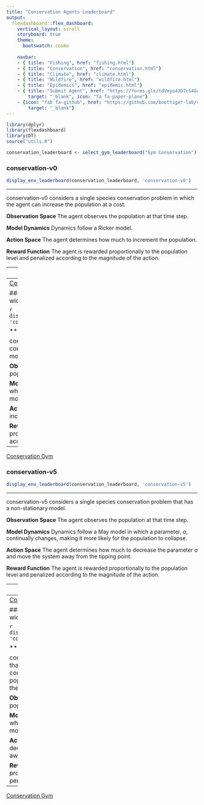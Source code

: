 ```yaml
---
title: "Conservation Agents Leaderboard"
output:
  flexdashboard::flex_dashboard:
    vertical_layout: scroll
    storyboard: true
    theme: 
      bootswatch: cosmo
      
    navbar:
    - { title: "Fishing", href: "fishing.html"}
    - { title: "Conservation", href: "conservation.html"}
    - { title: "Climate", href: "climate.html"}
    - { title: "Wildfire", href: "wildfire.html"}
    - { title: "Epidemics", href: "epidemic.html"}
    - { title: "Submit Agent", href: "https://forms.gle/tdVmyo4JD7cS4Goo7", 
        target: "_blank", icon: "fa fa-paper-plane"}
    - {icon: "fab fa-github", href: "https://github.com/boettiger-lab/rl-leaderboard",
        target: "_blank"}
---
```

```r
library(dplyr)
library(flexdashboard)
library(DT)
source("utils.R")

conservation_leaderboard <- select_gym_leaderboard("Gym Conservation")
```   


### conservation-v0 {data-commentary-width=400}

```r
display_env_leaderboard(conservation_leaderboard, 'conservation-v0')
```

***

conservation-v0 considers a single species conservation problem in which the agent can increase the population at a cost.

**Observation Space** The agent observes the population at that time step.

**Model Dynamics** Dynamics follow a Ricker model.

**Action Space** The agent determines how much to increment the population. 

**Reward Function** The agent is rewarded proportionally to the population level and penalized according to the magnitude of the action.

---
[Conservation Gym](https://github.com/boettiger-lab/gym_conservation)


### conservation-v2 {data-commentary-width=400}

```r
display_env_leaderboard(conservation_leaderboard, 'conservation-v2')
```

***

conservation-v2 considers a single species conservation problem in which the agent can increase the population at a cost.

**Observation Space** The agent observes the population at that time step.

**Model Dynamics** Dynamics follow a May model.

**Action Space** The agent determines how much to increment the population. 

**Reward Function** The agent is rewarded proportionally to the population level and penalized according to the magnitude of the action.

---
[Conservation Gym](https://github.com/boettiger-lab/gym_conservation)


### conservation-v3 {data-commentary-width=400}

```r
display_env_leaderboard(conservation_leaderboard, 'conservation-v3')
```

***

conservation-v3 considers a single species conservation problem that has a non-stationary model. 

**Observation Space** The agent observes the population at that time step.

**Model Dynamics** Dynamics follow a May model in which a parameter, $a$, continually changes, making it more likely for the population to collapse.

**Action Space** The agent determines how much to increment the population.

**Reward Function** The agent is rewarded proportionally to the population level and penalized according to the magnitude of the action.

---
[Conservation Gym](https://github.com/boettiger-lab/gym_conservation)


### conservation-v5 {data-commentary-width=400}

```r
display_env_leaderboard(conservation_leaderboard, 'conservation-v5')
```

***

conservation-v5 considers a single species conservation problem that has a non-stationary model. 

**Observation Space** The agent observes the population at that time step.

**Model Dynamics** Dynamics follow a May model in which a parameter, $a$, continually changes, making it more likely for the population to collapse.

**Action Space** The agent determines how much to decrease the parameter $a$ and move the system away from the tipping point.

**Reward Function** The agent is rewarded proportionally to the population level and penalized according to the magnitude of the action.

---
[Conservation Gym](https://github.com/boettiger-lab/gym_conservation)


### conservation-v6 {data-commentary-width=400}

```r
display_env_leaderboard(conservation_leaderboard, 'conservation-v6')
```

***

conservation-v6 considers a single species conservation problem that has a non-stationary model. 

**Observation Space** The agent observes the population at that time step.

**Model Dynamics** Dynamics follow a May model in which a parameter, $a$, continually changes, making it more likely for the population to collapse. There is some stochasticity in this model, differentiating it from `conservation-v5`.

**Action Space** The agent determines how much to decrease the parameter $a$ and move the system away from the tipping point.

**Reward Function** The agent is rewarded proportionally to the population level and penalized according to the magnitude of the action.

---
[Conservation Gym](https://github.com/boettiger-lab/gym_conservation)


### conservation-v7 {data-commentary-width=400}

```r
display_env_leaderboard(conservation_leaderboard, 'conservation-v7')
```

***

conservation-v7 considers a conservation problem that has a non-stationary model. It is similar to conservation-v5 but works on an ensemble of populations. By default, the replicate number is 1, so the default is equivalent to conservation-v5.

**Observation Space** The agent observes the populations at that time step.

**Model Dynamics** Dynamics follow a May model in which a parameter, $a$, continually changes, making it more likely for the populations to collapse.

**Action Space** The agent determines how much to decrease the parameter $a$ and move the systems away from their tipping points.

**Reward Function** The agent is rewarded proportionally to the mean population level and penalized according to the magnitude of the action.

---
[Conservation Gym](https://github.com/boettiger-lab/gym_conservation)

